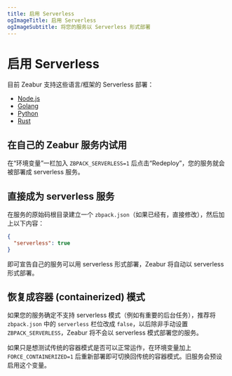```yaml
---
title: 启用 Serverless
ogImageTitle: 启用 Serverless
ogImageSubtitle: 将您的服务以 Serverless 形式部署
---
```


# 启用 Serverless

目前 Zeabur 支持这些语言/框架的 Serverless 部署：

- [Node.js](/guides/nodejs)
- [Golang](/guides/go)
- [Python](/guides/python)
- [Rust](/guides/rust)

## 在自己的 Zeabur 服务内试用

在“环境变量”一栏加入 `ZBPACK_SERVERLESS=1` 后点击“Redeploy”，您的服务就会被部署成 serverless 服务。

## 直接成为 serverless 服务

在服务的原始码根目录建立一个 `zbpack.json`（如果已经有，直接修改），然后加上以下内容：

```json
{
  "serverless": true
}
```

即可宣告自己的服务可以用 serverless 形式部署，Zeabur 将自动以 serverless 形式部署。

## 恢复成容器 (containerized) 模式

如果您的服务确定不支持 serverless 模式（例如有重要的后台任务），推荐将 `zbpack.json` 中的
`serverless` 栏位改成 `false`，以后除非手动设置 `ZBPACK_SERVERLESS`，Zeabur 将不会以
serverless 模式部署您的服务。

如果只是想测试传统的容器模式是否可以正常运作，在环境变量加上 `FORCE_CONTAINERIZED=1`
后重新部署即可切换回传统的容器模式。旧服务会预设启用这个变量。
